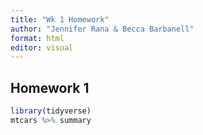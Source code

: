 ---
title: "Wk 1 Homework"
author: "Jennifer Rana & Becca Barbanell"
format: html
editor: visual
---

## Homework 1

```{r}
library(tidyverse)
mtcars %>% summary

```
